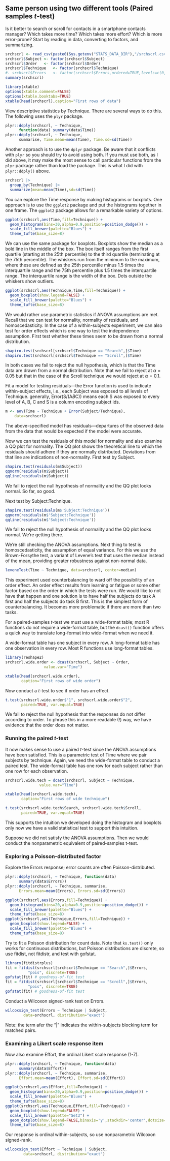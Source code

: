 
## Same person using two different tools (Paired samples $t$-test)

Is it better to search or scroll for contacts in a smartphone contacts manager?
Which takes more time? Which takes more effort? Which is more error-prone?
Start by reading in data, converting to factors, and summarizing.

```r
srchscrl <- read_csv(paste0(Sys.getenv("STATS_DATA_DIR"),"/srchscrl.csv"))
srchscrl$Subject <- factor(srchscrl$Subject)
srchscrl$Order   <- factor(srchscrl$Order)
srchscrl$Technique   <- factor(srchscrl$Technique)
#. srchscrl$Errors   <- factor(srchscrl$Errors,ordered=TRUE,levels=c(0,1,2,3,4))
summary(srchscrl)
```

```r
library(xtable)
options(xtable.comment=FALSE)
options(xtable.booktabs=TRUE)
xtable(head(srchscrl),caption="First rows of data")
```

View descriptive statistics by Technique. There are several ways to do this. The following uses the `plyr` package.
```r
plyr::ddply(srchscrl, ~ Technique,
      function(data) summary(data$Time))
plyr::ddply(srchscrl, ~ Technique,
      summarise, Time.mean=mean(Time), Time.sd=sd(Time))
```

Another approach is to use the `dplyr` package. Be aware that it conflicts with `plyr` so you should try to avoid using both. If you must use both, as I did above, it may make the most sense to call particular functions from the `plyr` package rather than load the package. This is what I did with `plyr::ddply()` above.

```r
srchscrl |>
  group_by(Technique) |>
  summarize(mean=mean(Time),sd=sd(Time))
```

You can explore the Time response by making histograms or boxplots.
One approach is to use the `ggplot2` package and put the histograms together in one frame. The `ggplot2` package allows for a remarkable variety of options.

```r
ggplot(srchscrl,aes(Time,fill=Technique)) +
  geom_histogram(bins=30,alpha=0.9,position=position_dodge()) +
  scale_fill_brewer(palette="Blues") +
  theme_tufte(base_size=8)
```

We can use the same package for boxplots. Boxplots show the median as a bold line in the middle of the box. The box itself ranges from the first quartile (starting at the 25th percentile) to the third quartile (terminating at the 75th percentile). The whiskers run from the minimum to the maximum, where these are defined as the 25th percentile minus 1.5 times the interquartile range and the 75th percentile plus 1.5 times the interquartile range. The interquartile range is the width of the box. Dots outside the whiskers show outliers.

```r
ggplot(srchscrl,aes(Technique,Time,fill=Technique)) +
  geom_boxplot(show.legend=FALSE) +
  scale_fill_brewer(palette="Blues") +
  theme_tufte(base_size=8)
```

We would rather use parametric statistics if ANOVA assumptions are met. Recall that we can test for normality, normality of residuals, and homoscedasticity. In the case of a within-subjects experiment, we can also test for order effects which is one way to test the independence assumption. First test whether these times seem to be drawn from a normal distribution.

```r
shapiro.test(srchscrl[srchscrl$Technique == "Search",]$Time)
shapiro.test(srchscrl[srchscrl$Technique == "Scroll",]$Time)
```

In both cases we fail to reject the null hypothesis, which is that the Time data are drawn from a normal distribution. Note that we fail to reject at $\alpha=0.05$ but that in the case of the Scroll technique we would reject at $\alpha=0.1$.

Fit a model for testing residuals---the Error function is used
to indicate within-subject effects, i.e., each Subject was
exposed to all levels of Technique. generally, Error(S/(A*B*C))
means each S was exposed to every level of A, B, C and S
is a column encoding subject ids.

```r
m <- aov(Time ~ Technique + Error(Subject/Technique),
	data=srchscrl)
```

The above-specified model has residuals---departures of the observed data from the data that would be expected if the model were accurate.

Now we can test the residuals of this model for normality and also examine a QQ plot for normality. The QQ plot shows the theoretical line to which the residuals should adhere if they are normally distributed. Deviations from that line are indications of non-normality. First test by Subject.

```r
shapiro.test(residuals(m$Subject))
qqnorm(residuals(m$Subject)) 
qqline(residuals(m$Subject))
```

We fail to reject the null hypothesis of normality and the QQ plot looks normal. So far, so good.

Next test by Subject:Technique.

```r
shapiro.test(residuals(m$'Subject:Technique'))
qqnorm(residuals(m$'Subject:Technique'))
qqline(residuals(m$'Subject:Technique'))
```

We fail to reject the null hypothesis of normality and the QQ plot looks normal. We're getting there.

We're still checking the ANOVA assumptions. Next thing to test is homoscedasticity, the assumption of equal variance. For this we use the Brown-Forsythe test, a variant of Levene's test that uses the median instead of the mean, providing greater robustness against non-normal data.

```r
leveneTest(Time ~ Technique, data=srchscrl, center=median)
```

This experiment used counterbalancing to ward off the possibility of an order effect. An order effect results from learning or fatigue or some other factor based on the order in which the tests were run. We would like to not have that happen and one solution is to have half the subjects do task A first and half the subjects do task B first. This is the simplest form of counterbalancing. It becomes more problematic if there are more than two tasks.

For a paired-samples $t$-test we must use a wide-format table; most
R functions do not require a wide-format table, but the `dcast()` function
offers a quick way to translate long-format into wide-format when
we need it.

A wide-format table has one subject in every row. A long-format table has one observation in every row. Most R functions use long-format tables.

```r
library(reshape2)
srchscrl.wide.order <- dcast(srchscrl, Subject ~ Order,
			     value.var="Time")
```

```r
xtable(head(srchscrl.wide.order),
       caption="First rows of wide order")
```

Now conduct a $t$-test to see if order has an effect.
```r
t.test(srchscrl.wide.order$"1", srchscrl.wide.order$"2",
       paired=TRUE, var.equal=TRUE)
```

We fail to reject the null hypothesis that the responses do not differ according to order. To phrase this in a more readable (!) way, we have evidence that the order does not matter.

### Running the paired $t$-test

It now makes sense to use a paired $t$-test since the ANOVA assumptions have been satisfied. This is a parametric test of Time where we pair subjects by technique. Again, we need the wide-format table to conduct a paired test. The wide-format table has one row for each subject rather than one row for each observation.

```r
srchscrl.wide.tech = dcast(srchscrl, Subject ~ Technique,
			   value.var="Time")
```

```r
xtable(head(srchscrl.wide.tech),
       caption="First rows of wide technique")
```

```r
t.test(srchscrl.wide.tech$Search, srchscrl.wide.tech$Scroll,
       paired=TRUE, var.equal=TRUE)
```

This supports the intuition we developed doing the histogram and boxplots only now we have a valid statistical test to support this intuition.

Suppose we did not satisfy the ANOVA assumptions.
Then we would conduct the nonparametric equivalent of paired-samples t-test.

### Exploring a Poisson-distributed factor

Explore the Errors response; error counts are often Poisson-distributed.

```r
plyr::ddply(srchscrl, ~ Technique, function(data)
      summary(data$Errors))
plyr::ddply(srchscrl, ~ Technique, summarise,
      Errors.mean=mean(Errors), Errors.sd=sd(Errors))
```

```r
ggplot(srchscrl,aes(Errors,fill=Technique)) +
  geom_histogram(bins=20,alpha=0.9,position=position_dodge()) +
  scale_fill_brewer(palette="Blues") +
  theme_tufte(base_size=8)
ggplot(srchscrl,aes(Technique,Errors,fill=Technique)) +
  geom_boxplot(show.legend=FALSE) +
  scale_fill_brewer(palette="Blues") +
  theme_tufte(base_size=8)
```

Try to fit a Poisson distribution for count data. Note that `ks.test()`
only works for continuous distributions, but Poisson distributions 
are discrete, so use fitdist, not fitdistr, and test with gofstat.

```r
library(fitdistrplus)
fit = fitdist(srchscrl[srchscrl$Technique == "Search",]$Errors,
	      "pois", discrete=TRUE)
gofstat(fit) # goodness-of-fit test
fit = fitdist(srchscrl[srchscrl$Technique == "Scroll",]$Errors,
	      "pois", discrete=TRUE)
gofstat(fit) # goodness-of-fit test
```

Conduct a Wilcoxon signed-rank test on Errors.
```r
wilcoxsign_test(Errors ~ Technique | Subject,
		data=srchscrl, distribution="exact")
```

Note: the term afer the "|" indicates the within-subjects blocking term for matched pairs.

### Examining a Likert scale response item

Now also examine Effort, the ordinal Likert scale response (1-7).

```r
plyr::ddply(srchscrl, ~ Technique, function(data)
      summary(data$Effort))
plyr::ddply(srchscrl, ~ Technique, summarise,
      Effort.mean=mean(Effort), Effort.sd=sd(Effort))
```

```r
ggplot(srchscrl,aes(Effort,fill=Technique)) +
  geom_histogram(bins=20,alpha=0.9,position=position_dodge()) +
  scale_fill_brewer(palette="Blues") +
  theme_tufte(base_size=8)
ggplot(srchscrl,aes(Technique,Effort,fill=Technique)) +
  geom_boxplot(show.legend=FALSE) +
  scale_fill_brewer(palette="Set3") +
  geom_dotplot(show.legend=FALSE,binaxis='y',stackdir='center',dotsize=1) +
  theme_tufte(base_size=8)
```

Our response is ordinal within-subjects, so use nonparametric Wilcoxon signed-rank.

```r
wilcoxsign_test(Effort ~ Technique | Subject,
		data=srchscrl, distribution="exact")
```

